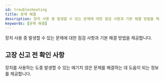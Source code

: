 ```yaml
---
id: troubleshooting
title: 문제 해결
description: 장치 사용 중 발생할 수 있는 문제에 대한 점검 사항과 기본 해결 방법을 제공합니다.
keywords: [문제 해결]
---
```


장치 사용 중 발생할 수 있는 문제에 대한 점검 사항과 기본 해결 방법을 제공합니다.

## 고장 신고 전 확인 사항

장치를 사용하는 도중 발생할 수 있는 예기치 않은 문제를 해결하는 데 도움이 되는 정보를 제공합니다.

<Faqs />